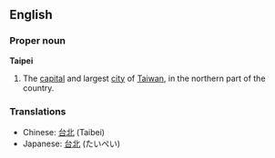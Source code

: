 ==English==
===Proper noun===
{{wikipedia}}
'''Taipei'''
# The [[capital]] and largest [[city]] of [[Taiwan]], in the northern part of the country.

===Translations===
*Chinese: [[台北]] (Taibei)
*Japanese: [[台北]] (たいぺい)